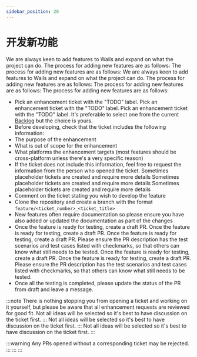 ```yaml
---
sidebar_position: 20
---
```


# 开发新功能

We are always keen to add features to Wails and expand on what the project can do. The process for adding new features are as follows: The process for adding new features are as follows: We are always keen to add features to Wails and expand on what the project can do. The process for adding new features are as follows: The process for adding new features are as follows: The process for adding new features are as follows:

- Pick an enhancement ticket with the "TODO" label. Pick an enhancement ticket with the "TODO" label. Pick an enhancement ticket with the "TODO" label. It's preferable to select one from the current [Backlog](https://github.com/orgs/wailsapp/projects/1/views/1) but the choice is yours.
- Before developing, check that the ticket includes the following information:
- The purpose of the enhancement
- What is out of scope for the enhancement
- What platforms the enhancement targets (most features should be cross-platform unless there's a very specific reason)
- If the ticket does not include this information, feel free to request the information from the person who opened the ticket. Sometimes placeholder tickets are created and require more details Sometimes placeholder tickets are created and require more details Sometimes placeholder tickets are created and require more details
- Comment on the ticket stating you wish to develop the feature
- Clone the repository and create a branch with the format `feature/<ticket_number>_<ticket_title>`
- New features often require documentation so please ensure you have also added or updated the documentation as part of the changes
- Once the feature is ready for testing, create a draft PR. Once the feature is ready for testing, create a draft PR. Once the feature is ready for testing, create a draft PR. Please ensure the PR description has the test scenarios and test cases listed with checkmarks, so that others can know what still needs to be tested. Once the feature is ready for testing, create a draft PR. Once the feature is ready for testing, create a draft PR. Please ensure the PR description has the test scenarios and test cases listed with checkmarks, so that others can know what still needs to be tested.
- Once all the testing is completed, please update the status of the PR from draft and leave a message.

:::note
There is nothing stopping you from opening a ticket and working on it yourself, but please be aware that all
enhancement requests are reviewed for good fit. Not all ideas will be selected so it's best to have discussion
on the ticket first.
::: Not all ideas will be selected so it's best to have discussion
on the ticket first.
::: Not all ideas will be selected so it's best to have discussion
on the ticket first.
:::

:::warning
Any PRs opened without a corresponding ticket may be rejected.
::: :::
:::

